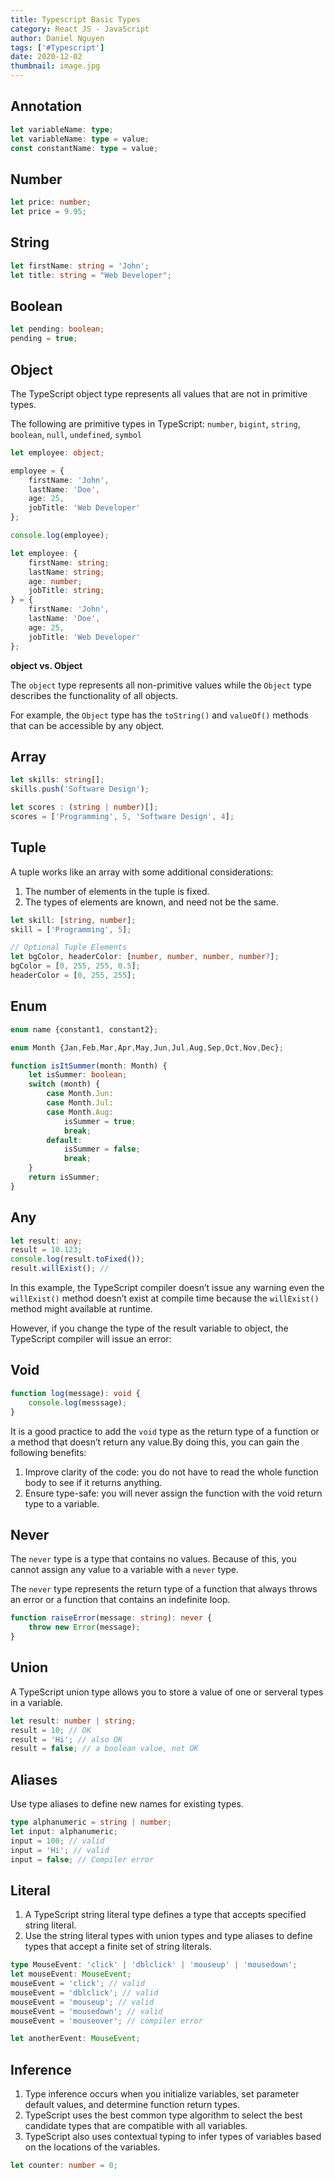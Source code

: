 ```yaml
---
title: Typescript Basic Types
category: React JS - JavaScript
author: Daniel Nguyen
tags: ['#Typescript']
date: 2020-12-02
thumbnail: image.jpg
---
```


## Annotation 

```typescript
let variableName: type;
let variableName: type = value;
const constantName: type = value;
```

## Number

```typescript
let price: number;
let price = 9.95;
```

## String

```typescript
let firstName: string = 'John';
let title: string = "Web Developer";
```

## Boolean

```typescript
let pending: boolean;
pending = true;
```

## Object

The TypeScript object type represents all values that are not in primitive types.

The following are primitive types in TypeScript: `number`, `bigint`, `string`, `boolean`, `null`, `undefined`, `symbol`

```typescript
let employee: object;

employee = {
    firstName: 'John',
    lastName: 'Doe',
    age: 25,
    jobTitle: 'Web Developer'
};

console.log(employee);

let employee: {
    firstName: string;
    lastName: string;
    age: number;
    jobTitle: string;
} = {
    firstName: 'John',
    lastName: 'Doe',
    age: 25,
    jobTitle: 'Web Developer'
};
```

**object vs. Object**

The `object` type represents all non-primitive values while the `Object` type describes the functionality of all objects.

For example, the `Object` type has the `toString()` and `valueOf()` methods that can be accessible by any object.

## Array 

```typescript
let skills: string[];
skills.push('Software Design');

let scores : (string | number)[];
scores = ['Programming', 5, 'Software Design', 4]; 
```

## Tuple

A tuple works like an array with some additional considerations:

1. The number of elements in the tuple is fixed.
2. The types of elements are known, and need not be the same.

```typescript
let skill: [string, number];
skill = ['Programming', 5];

// Optional Tuple Elements
let bgColor, headerColor: [number, number, number, number?];
bgColor = [0, 255, 255, 0.5];
headerColor = [0, 255, 255];
```

## Enum

```typescript
enum name {constant1, constant2};

enum Month {Jan,Feb,Mar,Apr,May,Jun,Jul,Aug,Sep,Oct,Nov,Dec};

function isItSummer(month: Month) {
    let isSummer: boolean;
    switch (month) {
        case Month.Jun:
        case Month.Jul:
        case Month.Aug:
            isSummer = true;
            break;
        default:
            isSummer = false;
            break;
    }
    return isSummer;
}
```

## Any

```typescript
let result: any;
result = 10.123;
console.log(result.toFixed());
result.willExist(); //
```

In this example, the TypeScript compiler doesn’t issue any warning even the `willExist()` 
method doesn’t exist at compile time because the `willExist()` method might available at runtime.

However, if you change the type of the result variable to object, the TypeScript compiler will 
issue an error:


## Void 

```typescript
function log(message): void {
    console.log(messsage);
}
```

It is a good practice to add the `void` type as the return type of a function or 
a method that doesn’t return any value.By doing this, you can gain the following benefits:

1. Improve clarity of the code: you do not have to read the whole function body to see if 
it returns anything.
2. Ensure type-safe: you will never assign the function with the void return type to a variable.

## Never

The `never` type is a type that contains no values. Because of this, you cannot assign any 
value to a variable with a `never` type.

The `never` type represents the return type of a function that always throws an error or a 
function that contains an indefinite loop.

```typescript
function raiseError(message: string): never {
    throw new Error(message);
}
```

## Union 

A TypeScript union type allows you to store a value of one or serveral types in a variable.

```typescript
let result: number | string;
result = 10; // OK
result = 'Hi'; // also OK
result = false; // a boolean value, not OK
```

## Aliases

Use type aliases to define new names for existing types.

```typescript
type alphanumeric = string | number;
let input: alphanumeric;
input = 100; // valid
input = 'Hi'; // valid
input = false; // Compiler error
```

## Literal

1. A TypeScript string literal type defines a type that accepts specified string literal.
2. Use the string literal types with union types and type aliases to define types that accept 
a finite set of string literals.

```typescript
type MouseEvent: 'click' | 'dblclick' | 'mouseup' | 'mousedown';
let mouseEvent: MouseEvent;
mouseEvent = 'click'; // valid
mouseEvent = 'dblclick'; // valid
mouseEvent = 'mouseup'; // valid
mouseEvent = 'mousedown'; // valid
mouseEvent = 'mouseover'; // compiler error

let anotherEvent: MouseEvent;
```

## Inference

1. Type inference occurs when you initialize variables, set parameter default values, and 
determine function return types.
2. TypeScript uses the best common type algorithm to select the best candidate types that 
are compatible with all variables.
3. TypeScript also uses contextual typing to infer types of variables based on the locations 
of the variables.

```typescript
let counter: number = 0;
```

